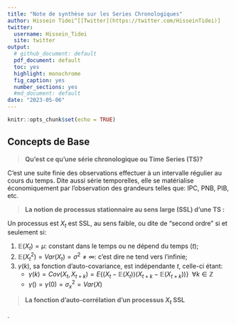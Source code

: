 ```yaml
---
title: "Note de synthèse sur les Series Chronologiques"
author: Hissein Tidei^[[Twitter](https://twitter.com/HisseinTidei)]
twitter: 
  username: Hissein_Tidei
  site: twitter
output:
  # github_document: default
  pdf_document: default
  toc: yes
  highlight: monochrome
  fig_caption: yes
  number_sections: yes
  #md_document: default
date: "2023-05-06"
---
```


```r
knitr::opts_chunk$set(echo = TRUE)
```

## Concepts de Base
> **Qu'est ce qu'une série chronologique ou Time Series (TS)?**

 C'est une suite finie des observations effectuer à un intervalle régulier au cours du temps. Dite aussi série temporelles, elle se matérialise économiquement par l'observation des grandeurs telles que: IPC, PNB, PIB, etc.
 
> **La notion de processus stationnaire au sens large (SSL) d'une TS :**

Un processus est $X_t$ est SSL, au sens faible, ou dite de "second ordre" si et seulement si: 

1. $\mathbb{E}(X_t)=\mu$: constant dans le temps ou ne dépend du temps ($t$);
2.  $\mathbb{E}(X^{2}_t)=Var(X_t)=\sigma^2 \neq \infty$: c'est dire ne tend vers l'infinie;
3. $\gamma\left(k\right)$, sa fonction d'auto-covariance, est indépendante  $t$, celle-ci étant: 
   *  $\gamma \left( k \right) = Cov \left( X_t, X_{t+k}\right)=E\left\lbrace \left(X_t-\mathbb{E}\left(X_t\right)\right) \left(X_{t+k}-\mathbb{E}\left(X_{t+k}\right) \right)\right\rbrace$ $\;\forall k \in \mathbb{Z}$ 
   *  $\gamma\left(\right)=\gamma\left(0\right)=\sigma^{2}_x=Var\left(X\right)$
   
> **La fonction  d'auto-corrélation d'un processus $X_t$ SSL**

 \begin{equation}
                             \rho\left(k\right)= cor \left(X_t,X_{t+k}\right) = \frac{Cov \left( X_t, X_{t+k}\right)}{Var\left(X_t\right)Var\left(X_{t+k}\right)}= \frac{\gamma\left(k\right)}{\gamma\left(0\right)} ^[Cf au démonstration]
 \end{equation} . 